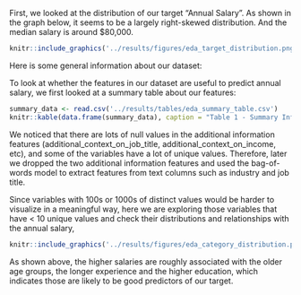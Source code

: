 
First, we looked at the distribution of our target "Annual Salary". 
As shown in the graph below, it seems to be a largely right-skewed distribution.
And the median salary is around \$80,000.

```r
knitr::include_graphics('../results/figures/eda_target_distribution.png')
```

Here is some general information about our dataset:

To look at whether the features in our dataset are useful to predict annual salary, we first looked at a summary table about our features:

```r
summary_data <- read.csv('../results/tables/eda_summary_table.csv')
knitr::kable(data.frame(summary_data), caption = "Table 1 - Summary Information About Key Features")

```
We noticed that there are lots of null values in the additional information features (additional_context_on_job_title, additional_context_on_income, etc), and some of the variables have a lot of unique values. Therefore, later we dropped the two additional information features and used the bag-of-words model to extract features from text columns such as industry and job title.

Since variables with 100s or 1000s of distinct values would be harder to visualize in a meaningful way, here we are exploring those variables that have < 10 unique values and check their distributions and relationships with the annual salary, 

```r
knitr::include_graphics('../results/figures/eda_category_distribution.png')
```

As shown above, the higher salaries are roughly associated with the older age groups, the longer experience and the higher education, which indicates those are likely to be good predictors of our target.
